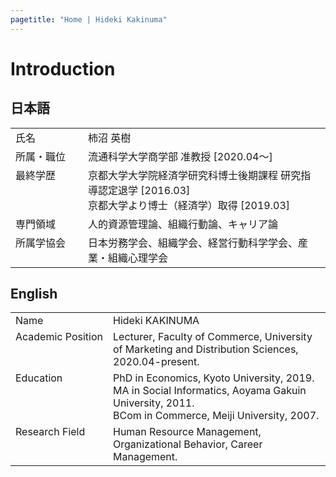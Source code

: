 ```yaml
---
pagetitle: "Home | Hideki Kakinuma"
---
```


# Introduction {.tabset}

## 日本語
<table>
<tbody>
<tr>
<td width="100" valign="top">氏名</td>
<td valign="top">柿沼 英樹</td>
</tr>
<tr>
<td width="100" valign="top">所属・職位</td>
<td valign="top">流通科学大学商学部 准教授 [2020.04～]</td>
</tr>
<tr>
<td width="100" valign="top">最終学歴</td>
<td valign="top">京都大学大学院経済学研究科博士後期課程 研究指導認定退学 [2016.03]  
京都大学より博士（経済学）取得 [2019.03]
</td>
</tr>
<tr>
<td width="100" valign="top">専門領域</td>
<td valign="top">人的資源管理論、組織行動論、キャリア論</td>
</tr>
<tr>
<td width="100" valign="top">所属学協会</td>
<td valign="top">日本労務学会、組織学会、経営行動科学学会、産業・組織心理学会</td>
</tr></tbody>
</table>

## English
<table>
<tbody>
<tr>
<td width="140" valign="top">Name</td>
<td valign="top">Hideki KAKINUMA</td>
</tr>
<tr>
<td width="140" valign="top">Academic Position</td>
<td valign="top">Lecturer, Faculty of Commerce, University of Marketing and Distribution Sciences, 2020.04-present.</td>
</tr>
<tr>
<td width="140" valign="top">Education</td>
<td valign="top">PhD in Economics, Kyoto University, 2019.  
MA in Social Informatics, Aoyama Gakuin University, 2011.  
BCom in Commerce, Meiji University, 2007.</td>
</tr>
<tr>
<td width="140" valign="top">Research Field</td>
<td valign="top">Human Resource Management, Organizational Behavior, Career Management.</td>
</tr>
</tbody>
</table>